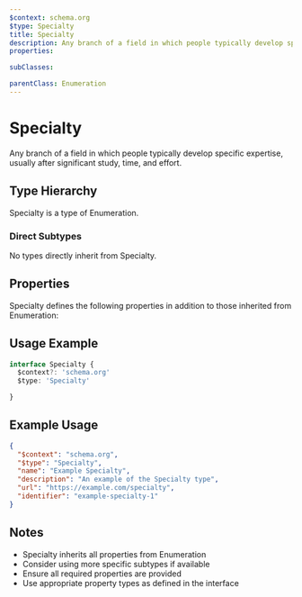 ```yaml
---
$context: schema.org
$type: Specialty
title: Specialty
description: Any branch of a field in which people typically develop specific expertise, usually after significant study, time, and effort.
properties:

subClasses:

parentClass: Enumeration
---
```


# Specialty

Any branch of a field in which people typically develop specific expertise, usually after significant study, time, and effort.

## Type Hierarchy

Specialty is a type of Enumeration.

### Direct Subtypes

No types directly inherit from Specialty.

## Properties

Specialty defines the following properties in addition to those inherited from Enumeration:



## Usage Example

```typescript
interface Specialty {
  $context?: 'schema.org'
  $type: 'Specialty'

}
```

## Example Usage

```json
{
  "$context": "schema.org",
  "$type": "Specialty",
  "name": "Example Specialty",
  "description": "An example of the Specialty type",
  "url": "https://example.com/specialty",
  "identifier": "example-specialty-1"
}
```

## Notes

- Specialty inherits all properties from Enumeration
- Consider using more specific subtypes if available
- Ensure all required properties are provided
- Use appropriate property types as defined in the interface
